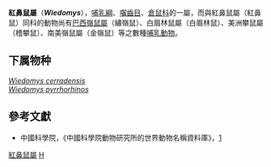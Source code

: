 {{Automatic taxobox
| taxon = Wiedomys
| image = 
| image_caption = 
| authority = [[Philip_Hershkovitz|Hershkovitz]], 1959
}}

'''紅鼻鼠屬'''（'''''Wiedomys'''''），[[哺乳綱|哺乳綱]]、[[囓齒目|囓齒目]]、[[倉鼠科|倉鼠科]]的一屬，而與紅鼻鼠屬（紅鼻鼠）同科的動物尚有[[巴西嶺鼠屬|巴西嶺鼠屬]]（繡嶺鼠）、白眉林鼠屬（白眉林鼠）、美洲攀鼠屬（稽攀鼠）、南美嶺鼠屬（金嶺鼠）等之數種[[哺乳動物|哺乳動物]]。

==下属物种==
''[[Wiedomys_cerradensis|Wiedomys cerradensis]]''<br>
''[[Wiedomys_pyrrhorhinos|Wiedomys pyrrhorhinos]]''

==參考文獻==
*中國科學院，《中國科學院動物研究所的世界動物名稱資料庫》，[https://web.archive.org/web/20050718232917/http://vzd.brim.ac.cn/division/fauna/index.asp]
{{Taxonbar|from=Q845337}}

[[Category:紅鼻鼠屬|]]
[[Category:倉鼠科|H]]
{{animal-stub}}
